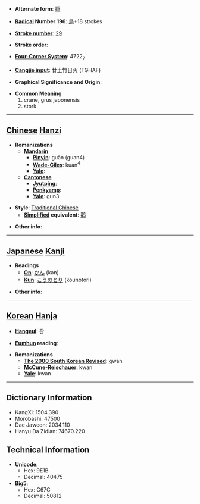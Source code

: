 * '''Alternate form''': [[鹳]]

* '''[[Wiktionary:Chinese radical index| Radical]] Number 196''': [[Wiktionary:Chinese radical index 鳥|鳥]]+18 strokes

* '''[[Wiktionary:Chinese total strokes index|Stroke number]]''': [[Wiktionary:Chinese total strokes index 29|29]]

* '''Stroke order''': 

* '''[[Wiktionary:Chinese four corner index|Four-Corner System]]''': 4722<sub>7</sub>

* '''[[Wiktionary:Chinese Cangjie index|Cangjie input]]''': 廿土竹日火 (TGHAF)

* '''Graphical Significance and Origin''': 

* '''Common Meaning'''
*#crane, grus japonensis
*# stork


----

== [[Chinese]] [[Hanzi]] ==

* '''Romanizations'''
** '''[[Mandarin]]'''
*** '''[[Pinyin]]''': guàn (guan4)
*** '''[[Wade-Giles]]''': kuan<sup>4</sup>
*** '''[[Yale]]''': 
** '''[[Cantonese]]'''
*** '''[[Jyutping]]''':
*** '''[[Penkyamp]]''': 
*** '''[[Yale]]''': gun3

* '''Style''': [[Traditional Chinese]] 
** '''[[Simplified Chinese|Simplified]] equivalent''': [[鹳]]

* '''Other info''': 

----

== [[Japanese]] [[Kanji]] ==

* '''Readings'''
** '''[[On]]''': [[かん]] (kan)
** '''[[Kun]]''': [[こうのとり]] (kounotori)

* '''Other info''':  

----

== [[Korean]] [[Hanja]] ==

* '''[[Hangeul]]''': 관

* '''[[Eumhun]] reading''': 

* '''Romanizations'''
** '''[[The 2000 South Korean Revised Romanization|The 2000 South Korean Revised]]''': gwan
** '''[[McCune-Reischauer]]''': kwan
** '''[[Yale]]''': kwan

----

== Dictionary Information ==

* KangXi: 1504.390
* Morobashi: 47500
* Dae Jaweon: 2034.110
* Hanyu Da Zidian: 74670.220

== Technical Information ==

* '''Unicode''':
** Hex: 9E1B
** Decimal: 40475
* '''Big5''':
** Hex: C67C
** Decimal: 50812